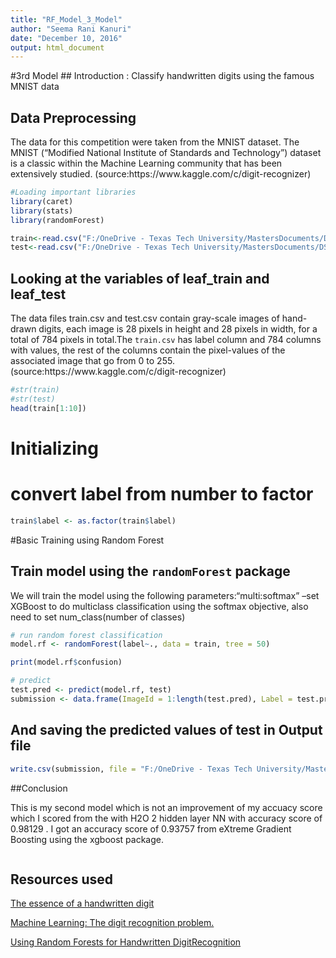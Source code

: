 ---
title: "RF_Model_3_Model"
author: "Seema Rani Kanuri"
date: "December 10, 2016"
output: html_document
---


#3rd Model
## Introduction : Classify handwritten digits using the famous MNIST data


## Data Preprocessing

The data for this competition were taken from the MNIST dataset. The MNIST ("Modified National Institute of Standards and Technology") dataset is a classic within the Machine Learning community that has been extensively studied. (source:https://www.kaggle.com/c/digit-recognizer)


```{r setup, warning=F, results='hide'} 
#Loading important libraries
library(caret)
library(stats)
library(randomForest)

train<-read.csv("F:/OneDrive - Texas Tech University/MastersDocuments/DS- Multivariate Analysis/Digit Recognizer/train.csv")
test<-read.csv("F:/OneDrive - Texas Tech University/MastersDocuments/DS- Multivariate Analysis/Digit Recognizer/test.csv")

```


## Looking at the variables of leaf_train and leaf_test

The data files train.csv and test.csv contain gray-scale images of hand-drawn digits, each image is 28 pixels in height and 28 pixels in width, for a total of 784 pixels in total.The `train.csv` has label column and 784 columns with values, the rest of the columns contain the pixel-values of the associated image that go from 0 to 255. (source:https://www.kaggle.com/c/digit-recognizer)

```{r }
#str(train)
#str(test)
head(train[1:10])
```


# Initializing 
# convert label from number to factor

```{r}

train$label <- as.factor(train$label)
```

#Basic Training using Random Forest

## Train model using the `randomForest` package

We will train the model using the following parameters:"multi:softmax" --set XGBoost to do multiclass classification using the softmax objective, also need to set num_class(number of classes)


```{r}
# run random forest classification
model.rf <- randomForest(label~., data = train, tree = 50)

print(model.rf$confusion)

# predict
test.pred <- predict(model.rf, test)
submission <- data.frame(ImageId = 1:length(test.pred), Label = test.pred)

```

## And saving the predicted values of test in Output file

```{r}

write.csv(submission, file = "F:/OneDrive - Texas Tech University/MastersDocuments/DS- Multivariate Analysis/Digit Recognizer/submission.csv", row.names = FALSE)
```

##Conclusion

This is my second model which is not an improvement of my accuacy score which I scored from the with H2O 2 hidden layer NN with accuracy score of 0.98129 . I got an accuracy score of 0.93757 from eXtreme Gradient Boosting using the xgboost package.

```{r}

```


## Resources used

[The essence of a handwritten digit](https://www.r-bloggers.com/the-essence-of-a-handwritten-digit/)

[Machine Learning: The digit recognition problem.](http://deblivingdata.net/machine-learning-the-digit-recognition-problem/)

[Using Random Forests for Handwritten DigitRecognition](https://hal.inria.fr/file/index/docid/436372/filename/icdar07.pdf)

